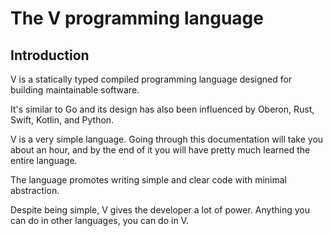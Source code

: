 # The V programming language

## Introduction

V is a statically typed compiled programming language designed for building maintainable software.

It's similar to Go and its design has also been influenced by Oberon, Rust, Swift,
Kotlin, and Python.

V is a very simple language. Going through this documentation will take you about an hour,
and by the end of it you will have pretty much learned the entire language.

The language promotes writing simple and clear code with minimal abstraction.

Despite being simple, V gives the developer a lot of power.
Anything you can do in other languages, you can do in V.
